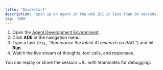 ```yaml
---
title: 'Quickstart'
description: 'Spin up an agent in the web IDE in less than 60 seconds.'
tag: 'NEW'
---
```


1. Open the [Agent Development Environment](https://trypointer.com).
2. Click **ADE** in the navigation menu.
3. Type a task (e.g., *“Summarize the latest AI research on RAG.”*) and hit **Run**.
4. Watch the live stream of thoughts, tool calls, and responses.

You can replay or share the session URL with teammates for debugging. 
